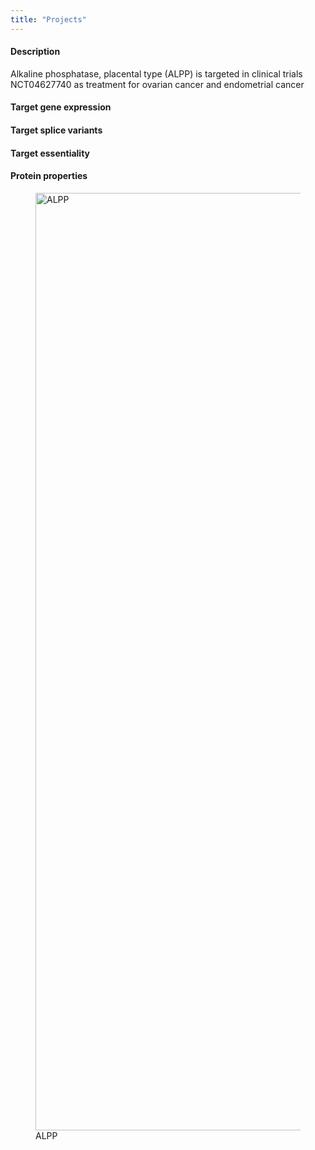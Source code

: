 ```yaml
---
title: "Projects"
---
```


#### Description
Alkaline phosphatase, placental type (ALPP) is targeted in clinical trials NCT04627740 as treatment for ovarian cancer and endometrial cancer

#### Target gene expression

#### Target splice variants

#### Target essentiality

#### Protein properties
![ALPP](cartcontent/images/ALPP_plot.png){width=1500px}